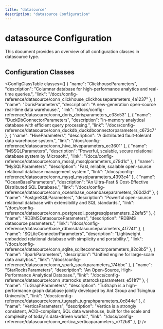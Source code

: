 ```yaml
---
title: "datasource"
description: "datasource Configuration"
---
```


# datasource Configuration

This document provides an overview of all configuration classes in datasource type.


## Configuration Classes

<ConfigClassTable classes={[
  {
    "name": "ClickhouseParameters",
    "description": "Columnar database for high-performance analytics and real-time queries.",
    "link": "/docs/config-reference/datasource/conn_clickhouse_clickhouseparameters_4a1237"
  },
  {
    "name": "DorisParameters",
    "description": "A new-generation open-source real-time data warehouse.",
    "link": "/docs/config-reference/datasource/conn_doris_dorisparameters_e33c53"
  },
  {
    "name": "DuckDbConnectorParameters",
    "description": "In-memory analytical database with efficient query processing.",
    "link": "/docs/config-reference/datasource/conn_duckdb_duckdbconnectorparameters_c672c7"
  },
  {
    "name": "HiveParameters",
    "description": "A distributed fault-tolerant data warehouse system.",
    "link": "/docs/config-reference/datasource/conn_hive_hiveparameters_ec3601"
  },
  {
    "name": "MSSQLParameters",
    "description": "Powerful, scalable, secure relational database system by Microsoft.",
    "link": "/docs/config-reference/datasource/conn_mssql_mssqlparameters_d79d1c"
  },
  {
    "name": "MySQLParameters",
    "description": "Fast, reliable, scalable open-source relational database management system.",
    "link": "/docs/config-reference/datasource/conn_mysql_mysqlparameters_4393c4"
  },
  {
    "name": "OceanBaseParameters",
    "description": "An Ultra-Fast & Cost-Effective Distributed SQL Database.",
    "link": "/docs/config-reference/datasource/conn_oceanbase_oceanbaseparameters_260d2d"
  },
  {
    "name": "PostgreSQLParameters",
    "description": "Powerful open-source relational database with extensibility and SQL standards.",
    "link": "/docs/config-reference/datasource/conn_postgresql_postgresqlparameters_22efa5"
  },
  {
    "name": "RDBMSDatasourceParameters",
    "description": "RDBMS datasource parameters.",
    "link": "/docs/config-reference/datasource/base_rdbmsdatasourceparameters_4f774f"
  },
  {
    "name": "SQLiteConnectorParameters",
    "description": "Lightweight embedded relational database with simplicity and portability.",
    "link": "/docs/config-reference/datasource/conn_sqlite_sqliteconnectorparameters_82c8b5"
  },
  {
    "name": "SparkParameters",
    "description": "Unified engine for large-scale data analytics.",
    "link": "/docs/config-reference/datasource/conn_spark_sparkparameters_174bbc"
  },
  {
    "name": "StarRocksParameters",
    "description": "An Open-Source, High-Performance Analytical Database.",
    "link": "/docs/config-reference/datasource/conn_starrocks_starrocksparameters_e511f7"
  },
  {
    "name": "TuGraphParameters",
    "description": "TuGraph is a high-performance graph database jointly developed by Ant Group and Tsinghua University.",
    "link": "/docs/config-reference/datasource/conn_tugraph_tugraphparameters_0c844e"
  },
  {
    "name": "VerticaParameters",
    "description": "Vertica is a strongly consistent, ACID-compliant, SQL data warehouse, built for the scale and complexity of today`s data-driven world.",
    "link": "/docs/config-reference/datasource/conn_vertica_verticaparameters_c712b8"
  },
]} />

